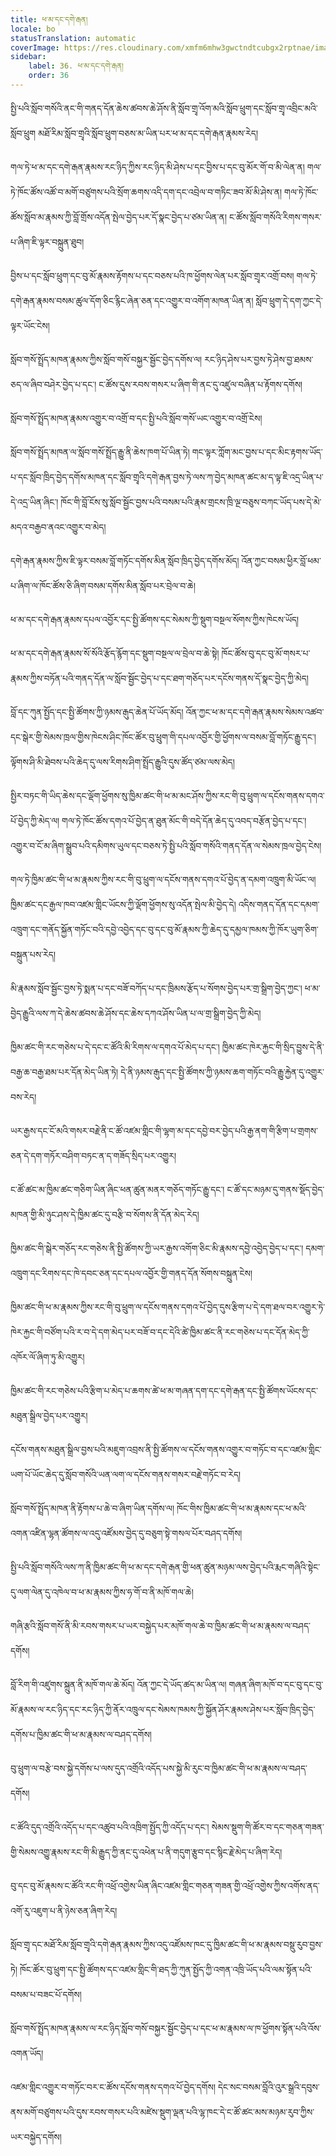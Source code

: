 ```yaml
---
title: ཕ་མ་དང་དགེ་རྒན།
locale: bo
statusTranslation: automatic
coverImage: https://res.cloudinary.com/xmfm6mhw3gwctndtcubgx2rptnae/image/upload/v1740337243/small_cover_educacion_fundamental_a051170f1c.webp
sidebar:
    label: 36. ཕ་མ་དང་དགེ་རྒན།
    order: 36
---
```

སྤྱི་པའི་སློབ་གསོའི་ནང་གི་གནད་དོན་ཆེས་ཚབས་ཆེ་ཤོས་ནི་སློབ་གྲྭ་འོག་མའི་སློབ་ཕྲུག་དང་སློབ་གྲྭ་འབྲིང་མའི་སློབ་ཕྲུག མཐོ་རིམ་སློབ་གྲྭའི་སློབ་ཕྲུག་བཅས་མ་ཡིན་པར་ཕ་མ་དང་དགེ་རྒན་རྣམས་རེད།

གལ་ཏེ་ཕ་མ་དང་དགེ་རྒན་རྣམས་རང་ཉིད་ཀྱིས་རང་ཉིད་མི་ཤེས་པ་དང་བྱིས་པ་དང་བུ་མོར་གོ་བ་མི་ལེན་ན། གལ་ཏེ་ཁོང་ཚོས་འཚོ་བ་མགོ་བཙུགས་པའི་སྲོག་ཆགས་འདི་དག་དང་འབྲེལ་བ་གཏིང་ཟབ་མོ་མི་ཤེས་ན། གལ་ཏེ་ཁོང་ཚོས་སློབ་མ་རྣམས་ཀྱི་བློ་གྲོས་འདོན་སྤེལ་བྱེད་པར་དོ་སྣང་བྱེད་པ་ཙམ་ཡིན་ན། ང་ཚོས་སློབ་གསོའི་རིགས་གསར་པ་ཞིག་ཇི་ལྟར་བསྐྲུན་ཐུབ།

བྱིས་པ་དང་སློབ་ཕྲུག་དང་བུ་མོ་རྣམས་རྟོགས་པ་དང་བཅས་པའི་ཁ་ཕྱོགས་ལེན་པར་སློབ་གྲྭར་འགྲོ་བས། གལ་ཏེ་དགེ་རྒན་རྣམས་བསམ་ཚུལ་དོག་ཅིང་རྙིང་ཞེན་ཅན་དང་འགྱུར་བ་འགོག་མཁན་ཡིན་ན། སློབ་ཕྲུག་དེ་དག་ཀྱང་དེ་ལྟར་ཡོང་ངེས།

སློབ་གསོ་སྤྲོད་མཁན་རྣམས་ཀྱིས་སློབ་གསོ་བསྐྱར་སྦྱོང་བྱེད་དགོས་ལ། རང་ཉིད་ཤེས་པར་བྱས་ཏེ་ཤེས་བྱ་ཐམས་ཅད་ལ་ཞིབ་བཤེར་བྱེད་པ་དང་། ང་ཚོས་དུས་རབས་གསར་པ་ཞིག་གི་ནང་དུ་འཛུལ་བཞིན་པ་རྟོགས་དགོས།

སློབ་གསོ་སྤྲོད་མཁན་རྣམས་འགྱུར་བ་འགྲོ་བ་དང་སྤྱི་པའི་སློབ་གསོ་ཡང་འགྱུར་བ་འགྲོ་ངེས།

སློབ་གསོ་སྤྲོད་མཁན་ལ་སློབ་གསོ་སྤྲོད་རྒྱུ་ནི་ཆེས་ཁག་པོ་ཡིན་ཏེ། གང་ལྟར་ཀློག་མང་བྱས་པ་དང་མིང་རྟགས་ཡོད་པ་དང་སློབ་ཁྲིད་བྱེད་དགོས་མཁན་དང་སློབ་གྲྭའི་དགེ་རྒན་བྱས་ཏེ་ལས་ཀ་བྱེད་མཁན་ཚང་མ་ད་ལྟ་ཇི་འདྲ་ཡིན་པ་དེ་འདྲ་ཡིན་ཞིང་། ཁོང་གི་བློ་ངོས་སུ་སློབ་སྦྱོང་བྱས་པའི་བསམ་པའི་རྣམ་གྲངས་ཁྲི་ལྔ་བཅུས་བཀང་ཡོད་པས་དེ་མེ་མདའ་བརྒྱབ་ནའང་འགྱུར་བ་མེད།

དགེ་རྒན་རྣམས་ཀྱིས་ཇི་ལྟར་བསམ་བློ་གཏོང་དགོས་མིན་སློབ་ཁྲིད་བྱེད་དགོས་མོད། འོན་ཀྱང་བསམ་ཕྱིར་བློ་ཕམ་པ་ཞིག་ལ་ཁོང་ཚོས་ཅི་ཞིག་བསམ་དགོས་མིན་སློབ་པར་བྲེལ་བ་ཆེ།

ཕ་མ་དང་དགེ་རྒན་རྣམས་དཔལ་འབྱོར་དང་སྤྱི་ཚོགས་དང་སེམས་ཀྱི་སྡུག་བསྔལ་སོགས་ཀྱིས་ཁེངས་ཡོད།

ཕ་མ་དང་དགེ་རྒན་རྣམས་སོ་སོའི་རྩོད་རྙོག་དང་སྡུག་བསྔལ་ལ་བྲེལ་བ་ཆེ་སྟེ། ཁོང་ཚོས་བུ་དང་བུ་མོ་གསར་པ་རྣམས་ཀྱིས་བཏོན་པའི་གནད་དོན་ལ་སློབ་སྦྱོང་བྱེད་པ་དང་ཐག་གཅོད་པར་དངོས་གནས་དོ་སྣང་བྱེད་ཀྱི་མེད།

བློ་དང་ཀུན་སྤྱོད་དང་སྤྱི་ཚོགས་ཀྱི་ཉམས་རྒུད་ཆེན་པོ་ཡོད་མོད། འོན་ཀྱང་ཕ་མ་དང་དགེ་རྒན་རྣམས་སེམས་འཚབ་དང་སྒེར་གྱི་སེམས་ཁྲལ་གྱིས་ཁེངས་ཤིང་ཁོང་ཚོར་བུ་ཕྲུག་གི་དཔལ་འབྱོར་གྱི་ཕྱོགས་ལ་བསམ་བློ་གཏོང་རྒྱུ་དང་། ལྟོགས་ཤི་མི་ཐེབས་པའི་ཆེད་དུ་ལས་རིགས་ཤིག་སྤྲོད་རྒྱུའི་དུས་ཚོད་ཙམ་ལས་མེད།

སྤྱིར་བཏང་གི་ཡིད་ཆེས་དང་ལྡོག་ཕྱོགས་སུ་ཁྱིམ་ཚང་གི་ཕ་མ་མང་ཤོས་ཀྱིས་རང་གི་བུ་ཕྲུག་ལ་དངོས་གནས་དགའ་པོ་བྱེད་ཀྱི་མེད་ལ། གལ་ཏེ་ཁོང་ཚོས་དགའ་པོ་བྱེད་ན་ཐུན་མོང་གི་བདེ་དོན་ཆེད་དུ་འབད་བརྩོན་བྱེད་པ་དང་། འགྱུར་བ་ངོ་མ་ཞིག་སྒྲུབ་པའི་དམིགས་ཡུལ་དང་བཅས་ཏེ་སྤྱི་པའི་སློབ་གསོའི་གནད་དོན་ལ་སེམས་ཁྲལ་བྱེད་ངེས།

གལ་ཏེ་ཁྱིམ་ཚང་གི་ཕ་མ་རྣམས་ཀྱིས་རང་གི་བུ་ཕྲུག་ལ་དངོས་གནས་དགའ་པོ་བྱེད་ན་དམག་འཁྲུག་མི་ཡོང་ལ། ཁྱིམ་ཚང་དང་རྒྱལ་ཁབ་འཛམ་གླིང་ཡོངས་ཀྱི་ལྡོག་ཕྱོགས་སུ་འདོན་སྤེལ་མི་བྱེད་དེ། འདིས་གནད་དོན་དང་དམག་འཁྲུག་དང་གནོད་སྐྱོན་གཏོང་བའི་དབྱེ་འབྱེད་དང་བུ་དང་བུ་མོ་རྣམས་ཀྱི་ཆེད་དུ་དམྱལ་ཁམས་ཀྱི་ཁོར་ཡུག་ཅིག་བསྐྲུན་པས་རེད།

མི་རྣམས་སློབ་སྦྱོང་བྱས་ཏེ་སྨན་པ་དང་བཟོ་བཀོད་པ་དང་ཁྲིམས་རྩོད་པ་སོགས་བྱེད་པར་གྲ་སྒྲིག་བྱེད་ཀྱང་། ཕ་མ་བྱེད་རྒྱུའི་ལས་ཀ་དེ་ཆེས་ཚབས་ཆེ་ཤོས་དང་ཆེས་དཀའ་ཤོས་ཡིན་པ་ལ་གྲ་སྒྲིག་བྱེད་ཀྱི་མེད།

ཁྱིམ་ཚང་གི་རང་གཅེས་པ་དེ་དང་ང་ཚོའི་མི་རིགས་ལ་དགའ་པོ་མེད་པ་དང་། ཁྱིམ་ཚང་ཁེར་རྐྱང་གི་སྲིད་བྱུས་དེ་ནི་བརྒྱ་ཆ་བརྒྱ་ཐམ་པར་དོན་མེད་ཡིན་ཏེ། དེ་ནི་ཉམས་རྒུད་དང་སྤྱི་ཚོགས་ཀྱི་ཉམས་ཆག་གཏོང་བའི་རྒྱུ་རྐྱེན་དུ་འགྱུར་བས་རེད།

ཡར་རྒྱས་དང་ངོ་མའི་གསར་བརྗེ་ནི་ང་ཚོ་འཛམ་གླིང་གི་ལྷག་མ་དང་དབྱེ་བར་བྱེད་པའི་རྒྱ་ནག་གི་རྩིག་པ་གྲགས་ཅན་དེ་དག་གཏོར་བཤིག་བཏང་ན་ད་གཟོད་སྲིད་པར་འགྱུར།

ང་ཚོ་ཚང་མ་ཁྱིམ་ཚང་གཅིག་ཡིན་ཞིང་ཕན་ཚུན་མནར་གཅོད་གཏོང་རྒྱུ་དང་། ང་ཚོ་དང་མཉམ་དུ་གནས་སྡོད་བྱེད་མཁན་གྱི་མི་ཉུང་ཤས་དེ་ཁྱིམ་ཚང་དུ་བརྩི་བ་སོགས་ནི་དོན་མེད་རེད།

ཁྱིམ་ཚང་གི་སྒེར་གཅོད་རང་གཅེས་ནི་སྤྱི་ཚོགས་ཀྱི་ཡར་རྒྱས་འགོག་ཅིང་མི་རྣམས་དབྱེ་འབྱེད་བྱེད་པ་དང་། དམག་འཁྲུག་དང་རིགས་དང་ཁེ་དབང་ཅན་དང་དཔལ་འབྱོར་གྱི་གནད་དོན་སོགས་བསྐྲུན་ངེས།

ཁྱིམ་ཚང་གི་ཕ་མ་རྣམས་ཀྱིས་རང་གི་བུ་ཕྲུག་ལ་དངོས་གནས་དགའ་པོ་བྱེད་དུས་རྩིག་པ་དེ་དག་ཐལ་བར་འགྱུར་ཏེ་ཁེར་རྐྱང་གི་བཙོག་པའི་ར་བ་དེ་དག་མེད་པར་བཟོ་བ་དང་དེའི་ཚེ་ཁྱིམ་ཚང་ནི་རང་གཅེས་པ་དང་དོན་མེད་ཀྱི་འཁོར་ལོ་ཞིག་ཏུ་མི་འགྱུར།

ཁྱིམ་ཚང་གི་རང་གཅེས་པའི་རྩིག་པ་མེད་པ་ཆགས་ཚེ་ཕ་མ་གཞན་དག་དང་དགེ་རྒན་དང་སྤྱི་ཚོགས་ཡོངས་དང་མཐུན་སྒྲིལ་བྱེད་པར་འགྱུར།

དངོས་གནས་མཐུན་སྒྲིལ་བྱས་པའི་མཇུག་འབྲས་ནི་སྤྱི་ཚོགས་ལ་དངོས་གནས་འགྱུར་བ་གཏོང་བ་དང་འཛམ་གླིང་ཡག་པོ་ཡོང་ཆེད་དུ་སློབ་གསོའི་ཡན་ལག་ལ་དངོས་གནས་གསར་བརྗེ་གཏོང་བ་རེད།

སློབ་གསོ་སྤྲོད་མཁན་ནི་རྟོགས་པ་ཆེ་བ་ཞིག་ཡིན་དགོས་ལ། ཁོང་གིས་ཁྱིམ་ཚང་གི་ཕ་མ་རྣམས་དང་ཕ་མའི་འགན་འཛིན་ལྷན་ཚོགས་ལ་འདུ་འཛོམས་བྱེད་དུ་བཅུག་སྟེ་གསལ་པོར་བཤད་དགོས།

སྤྱི་པའི་སློབ་གསོའི་ལས་ཀ་ནི་ཁྱིམ་ཚང་གི་ཕ་མ་དང་དགེ་རྒན་གྱི་ཕན་ཚུན་མཉམ་ལས་བྱེད་པའི་རྨང་གཞིའི་སྟེང་དུ་ལག་ལེན་དུ་འཁེལ་བ་ཕ་མ་རྣམས་ཀྱིས་ཧ་གོ་བ་ནི་མཁོ་གལ་ཆེ།

གཞི་རྩའི་སློབ་གསོ་ནི་མི་རབས་གསར་པ་ཡར་བསྐྱེད་པར་མཁོ་གལ་ཆེ་བ་ཁྱིམ་ཚང་གི་ཕ་མ་རྣམས་ལ་བཤད་དགོས།

བློ་རིག་གི་འཛུགས་སྐྲུན་ནི་མཁོ་གལ་ཆེ་མོད། འོན་ཀྱང་དེ་ཡོད་ཚད་མ་ཡིན་ལ། གཞན་ཞིག་མཁོ་བ་དང་བུ་དང་བུ་མོ་རྣམས་ལ་རང་ཉིད་དང་རང་ཉིད་ཀྱི་ནོར་འཁྲུལ་དང་སེམས་ཁམས་ཀྱི་སྐྱོན་ཤོར་རྣམས་ཤེས་པར་སློབ་ཁྲིད་བྱེད་དགོས་པ་ཁྱིམ་ཚང་གི་ཕ་མ་རྣམས་ལ་བཤད་དགོས།

བུ་ཕྲུག་ལ་བརྩེ་བས་སྐྱེ་དགོས་པ་ལས་དུད་འགྲོའི་འདོད་པས་སྐྱེ་མི་རུང་བ་ཁྱིམ་ཚང་གི་ཕ་མ་རྣམས་ལ་བཤད་དགོས།

ང་ཚོའི་དུད་འགྲོའི་འདོད་པ་དང་འཚུབ་པའི་འཁྲིག་སྤྱོད་ཀྱི་འདོད་པ་དང་། སེམས་སྡུག་གི་ཚོར་བ་དང་གཅན་གཟན་གྱི་སེམས་འགྱུ་རྣམས་རང་གི་མི་རྒྱུད་ཀྱི་ནང་དུ་འཕེན་པ་ནི་གདུག་རྩུབ་དང་སྙིང་རྗེ་མེད་པ་ཞིག་རེད།

བུ་དང་བུ་མོ་རྣམས་ང་ཚོའི་རང་གི་འཕྲོ་འགྱེས་ཡིན་ཞིང་འཛམ་གླིང་གཅན་གཟན་གྱི་འཕྲོ་འགྱེས་ཀྱིས་འགོས་ནད་འགོ་རུ་འཇུག་པ་ནི་ཉེས་ཅན་ཞིག་རེད།

སློབ་གྲྭ་དང་མཐོ་རིམ་སློབ་གྲྭའི་དགེ་རྒན་རྣམས་ཀྱིས་འདུ་འཛོམས་ཁང་དུ་ཁྱིམ་ཚང་གི་ཕ་མ་རྣམས་བསྡུ་རུབ་བྱས་ཏེ། ཁོང་ཚོར་བུ་ཕྲུག་དང་སྤྱི་ཚོགས་དང་འཛམ་གླིང་གི་ཐད་ཀྱི་ཀུན་སྤྱོད་ཀྱི་འགན་འཁྲི་ཡོད་པའི་ལམ་སྟོན་པའི་བསམ་པ་བཟང་པོ་དགོས།

སློབ་གསོ་སྤྲོད་མཁན་རྣམས་ལ་རང་ཉིད་སློབ་གསོ་བསྐྱར་སྦྱོང་བྱེད་པ་དང་ཕ་མ་རྣམས་ལ་ཁ་ཕྱོགས་སྟོན་པའི་འོས་འགན་ཡོད།

འཛམ་གླིང་འགྱུར་བ་གཏོང་བར་ང་ཚོས་དངོས་གནས་དགའ་པོ་བྱེད་དགོས། དེང་སང་བསམ་བློའི་འུར་སྒྲའི་དབུས་ནས་མགོ་བཙུགས་པའི་དུས་རབས་གསར་པའི་མཛེས་སྡུག་ལྡན་པའི་ལྷ་ཁང་དེ་ང་ཚོ་ཚང་མས་མཉམ་རུབ་ཀྱིས་ཡར་བསྐྱེད་དགོས།

